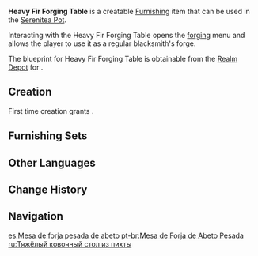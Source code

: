 {{Furnishing Infobox
|id             = 374303
|image          = Item Heavy Fir Forging Table.png
|category       = Outdoor Furnishing
|subcategory    = Table
|quality        = 3
|adeptal_energy = 60
|load           = 35
|reduced_load   = 24
|description    = A long and sturdy fir table with all manner of forging tools on it.<br />The many weapons built upon this table were each a coalescence of the blood and sweat of the one who smithed them.
|blueprint      = Realm Depot
|interaction    = Forging
}}
'''Heavy Fir Forging Table''' is a creatable [[Furnishing]] item that can be used in the [[Serenitea Pot]].

Interacting with the Heavy Fir Forging Table opens the [[forging]] menu and allows the player to use it as a regular blacksmith's forge.

The blueprint for Heavy Fir Forging Table is obtainable from the [[Realm Depot]] for {{Item|Realm Currency|24|x=160}}.

==Creation==
First time creation grants {{Item|Trust|24|x=60}}.
{{Recipe
|type = Creation
|time = 14h
|Fir Wood = 12
|Fabric = 4
|sort = Fir Wood;Fabric
}}

==Furnishing Sets==
{{Craft Usage}}

==Other Languages==
{{Other Languages
|default_hidden = 1
|en      = Heavy Fir Forging Table
|zhs     = 重型杉木锻造桌
|zhs_rm  = Zhòngxíng Shānmù Duànzào Zhuō
|zht     = 重型杉木鍛造桌
|zht_rm  = Zhòngxíng Shānmù Duànzào Zhuō
|ja      = 硬い杉のテーブル
|ja_rm   = Katai Sugi no Teeburu
|ko      = 무거운 삼나무 단조대
|ko_rm   = Mugeoun Samnamu Danjodae
|es      = Mesa de forja pesada de abeto
|fr      = Table de forge en épicéa massif
|ru      = Тяжёлый ковочный стол из пихты
|th      = โต๊ะตีเหล็กจากไม้สนหนาม
|th_rm   = 
|vi      = Bệ Đúc Hạng Nặng
|de      = Massiver Schmiedetisch aus Tannenholz
|id      = Meja Tempa Berat dari Kayu Fir
|pt      = Mesa de Forja de Abeto Pesada
|tr      = Dayanıklı Köknar Demirci Masası
|it      = Tavolo per forgiatura in abete rosso massiccio
}}

==Change History==
{{Change History|1.5}}

==Navigation==
{{Furnishing Navbox|exterior}}

[[es:Mesa de forja pesada de abeto]]
[[pt-br:Mesa de Forja de Abeto Pesada]]
[[ru:Тяжёлый ковочный стол из пихты]]